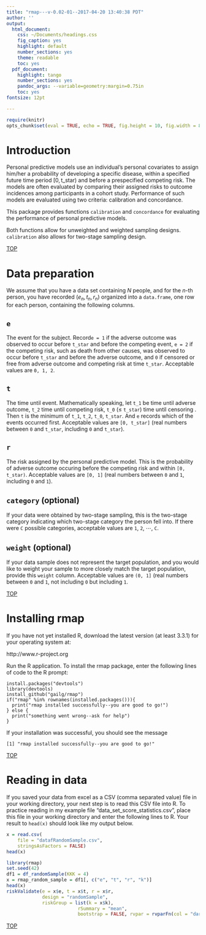 ```yaml
---
title: "rmap---v-0.02-01--2017-04-20 13:40:38 PDT"
author: ''
output:
  html_document:
    css: ~/Documents/headings.css
    fig_caption: yes
    highlight: default
    number_sections: yes
    theme: readable
    toc: yes
  pdf_document:
    highlight: tango
    number_sections: yes
    pandoc_args: --variable=geometry:margin=0.75in
    toc: yes
fontsize: 12pt

---
```

<A NAME="top"> </A>
```r
require(knitr)
opts_chunk$set(eval = TRUE, echo = TRUE, fig.height = 10, fig.width = 8, tidy=FALSE)
```

# Introduction {#introduction}

Personal predictive models use an individual's personal covariates to assign him/her a probability of developing a specific disease,  within a specified future time period $[0, \text{t_star})$ and before a prespecified competing risk.  The models are often evaluated by comparing their assigned risks to outcome incidences among participants in a cohort study.  Performance of such models are evaluated using two criteria: calibration and concordance.

This package provides functions `calibration` and `concordance` for evaluating the performance of personal predictive models. 

Both functions allow for unweighted and weighted sampling designs.  `calibration` also allows for two-stage sampling design.

[TOP](#top)

# Data preparation {#data-preparation}

We assume that you have a data set containing $N$ people, and for the $n$-th person, you have recorded $(e_n, t_n, r_n)$ organized into a `data.frame`, one row for each person, containing the following columns.  

## `e`

The event for the subject. Record`e = 1` if the adverse outcome was observed to occur before `t_star` and before the competing event, `e = 2` if the competing risk, such as death from other causes,  was observed to occur before `t_star` and before the adverse outcome, and  `0` if censored or free from adverse outcome and competing risk at time `t_star`.  Acceptable values are `0, 1, 2`.

## `t`

The time until event.  Mathematically speaking, let `t_1` be time until adverse outcome, `t_2` time until competing risk, `t_0` ($\le$ `t_star`) time until censoring . Then `t` is the minimum of `t_1`, `t_2`, `t_0`, `t_star`. And `e` records which of the events occurred first. Acceptable values are `[0, t_star]` (real numbers between `0` and `t_star`, including `0` and `t_star`).

## `r`

The risk assigned by the personal predictive model. This is the probability of adverse outcome occuring before the competing risk and within `[0, t_star)`. Acceptable values are `[0, 1]` (real numbers between `0` and `1`, including `0` and `1`).

## `category` (optional)

If your data were obtained by two-stage sampling, this is the two-stage category indicating which two-stage category the person fell into.   If there were `C` possible categories, acceptable values are `1`, `2`, $\cdots$, `C`.

## `weight` (optional)

If your data sample does not represent the target population, and you would like to weight your sample to more closely match the target population, provide this `weight` column.  Acceptable values are `(0, 1]` (real numbers between `0` and `1`, not including `0` but including `1`.

[TOP](#top)

# Installing rmap {#installing-rmap}

If you have not yet installed R, download the latest version (at least 3.3.1) for your operating system at:

http://www.r-project.org

Run the R application. To install the rmap package, enter the following lines of code to the R prompt:

```
install.packages("devtools")
library(devtools)
install_github("gailg/rmap")
if("rmap" %in% rownames(installed.packages())){
  print("rmap installed successfully--you are good to go!")
} else {
  print("something went wrong--ask for help")
}
```
If your installation was successful, you should see the message

```
[1] "rmap installed successfully--you are good to go!"
```
[TOP](#top)

# Reading in data {#reading-in-data}

If you saved your data from excel as a CSV (comma separated value) file in your working directory, your next step is to read this CSV file into R.  To practice reading in my example file "data_set_score_statistics.csv", place this file in your working directory and enter the following lines to R. Your result to `head(x)` should look like my output below.


```r
x = read.csv(
    file = "datafRandomSample.csv",
    stringsAsFactors = FALSE)
head(x)
```




```r
library(rmap)
set.seed(42)
df1 = df_randomSample(KKK = 4)
x = rmap_random_sample = df1[, c("e", "t", "r", "k")]
head(x)
riskValidate(e = x$e, t = x$t, r = x$r, 
             design = "randomSample",
             riskGroup = list(k = x$k),
                          rSummary = "mean",
                          bootstrap = FALSE, rvpar = rvparFn(col = "darkgreen"))
```

[TOP](#top)


